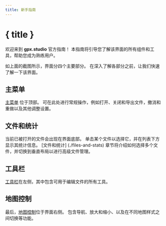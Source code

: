 ```yaml
---
title: 新手指南
---
```


<script lang="ts">
</script>

# { title }

欢迎来到 **gpx.studio** 官方指南！
本指南将引导您了解该界面的所有组件和工具，帮助您成为熟练用户。

<DocsImage src="getting-started/interface" alt="gpx.studio 界面" />

如上面的截图所示，界面分四个主要部分。 
在深入了解各部分之前，让我们快速了解一下该界面。

## 主菜单

[主菜单](./menu) 位于顶部。
可在此处进行常规操作，例如打开、关闭和导出文件，撤消和重做以及其他调整设置。

## 文件和统计

当前已被打开的文件会出现在界面底部。
单击某个文件以选择它，并在列表下方显示其统计信息。
[文件和统计] (./files-and-stats) 章节将介绍如何选择多个文件，并切换到垂直布局以进行高级文件管理。

## 工具栏

[工具栏](./toolbar)在左侧，其中包含可用于编辑文件的所有工具。

## 地图控制

最后，[地图控制](./map-controls)位于界面右侧。
包含导航、放大和缩小、以及在不同地图样式之间切换等功能。
